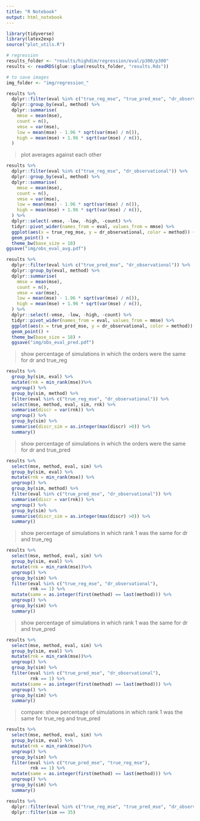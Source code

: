 ```yaml
---
title: "R Notebook"
output: html_notebook
---
```



```r
library(tidyverse)
library(latex2exp)
source("plot_utils.R")
```

```r
# regression
results_folder <- "results/highdim/regression/eval/p300/p300"
results <- readRDS(glue::glue(results_folder, "results.Rds"))

# to save images
img_folder <- "img/regression_"
```

```r
results %>%
  dplyr::filter(eval %in% c("true_reg_mse", "true_pred_mse", "dr_observational")) %>%
  dplyr::group_by(eval, method) %>%
  dplyr::summarise(
    mmse = mean(mse),
    count = n(),
    vmse = var(mse),
    low = mean(mse) - 1.96 * sqrt(var(mse) / n()),
    high = mean(mse) + 1.96 * sqrt(var(mse) / n()), 
  ) 
```

> plot averages against each other

```r
results %>%
  dplyr::filter(eval %in% c("true_reg_mse", "dr_observational")) %>%
  dplyr::group_by(eval, method) %>%
  dplyr::summarise(
    mmse = mean(mse),
    count = n(),
    vmse = var(mse),
    low = mean(mse) - 1.96 * sqrt(var(mse) / n()),
    high = mean(mse) + 1.96 * sqrt(var(mse) / n()), 
  ) %>%
  dplyr::select(-vmse, -low, -high, -count) %>%
  tidyr::pivot_wider(names_from = eval, values_from = mmse) %>%
  ggplot(aes(x = true_reg_mse, y = dr_observational, color = method)) +
  geom_point() +
  theme_bw(base_size = 18)
ggsave("img/obs_eval_avg.pdf")
```

```r
results %>%
  dplyr::filter(eval %in% c("true_pred_mse", "dr_observational")) %>%
  dplyr::group_by(eval, method) %>%
  dplyr::summarise(
    mmse = mean(mse),
    count = n(),
    vmse = var(mse),
    low = mean(mse) - 1.96 * sqrt(var(mse) / n()),
    high = mean(mse) + 1.96 * sqrt(var(mse) / n()), 
  ) %>%
  dplyr::select(-vmse, -low, -high, -count) %>%
  tidyr::pivot_wider(names_from = eval, values_from = mmse) %>%
  ggplot(aes(x = true_pred_mse, y = dr_observational, color = method)) +
  geom_point() +
  theme_bw(base_size = 18) +
  ggsave("img/obs_eval_pred.pdf")
```

> show percentage of simulations in which the orders were the same for dr and true_reg

```r
results %>%
  group_by(sim, eval) %>%
  mutate(rnk = min_rank(mse))%>%
  ungroup() %>%
  group_by(sim, method) %>%
  filter(eval %in% c("true_reg_mse", "dr_observational")) %>%
  select(mse, method, eval, sim, rnk) %>%  
  summarise(discr = var(rnk)) %>%
  ungroup() %>%
  group_by(sim) %>%
  summarise(discr_sim = as.integer(max(discr) >0)) %>%
  summary()

```

> show percentage of simulations in which the orders were the same for dr and true_pred

```r
results %>%
  select(mse, method, eval, sim) %>%  
  group_by(sim, eval) %>%
  mutate(rnk = min_rank(mse)) %>%
  ungroup() %>%
  group_by(sim, method) %>%
  filter(eval %in% c("true_pred_mse", "dr_observational")) %>%
  summarise(discr = var(rnk)) %>%
  ungroup() %>%
  group_by(sim) %>%
  summarise(discr_sim = as.integer(max(discr) >0)) %>%
  summary()

```

> show percentage of simulations in which rank 1 was the same for dr and true_reg

```r
results %>%
  select(mse, method, eval, sim) %>%  
  group_by(sim, eval) %>%
  mutate(rnk = min_rank(mse))%>%
  ungroup() %>%
  group_by(sim) %>%
  filter(eval %in% c("true_reg_mse", "dr_observational"),
         rnk == 1) %>%
  mutate(same = as.integer(first(method) == last(method))) %>%
  ungroup() %>%
  group_by(sim) %>%
  summary()

```


> show percentage of simulations in which rank 1 was the same for dr and true_pred

```r
results %>%
  select(mse, method, eval, sim) %>%  
  group_by(sim, eval) %>%
  mutate(rnk = min_rank(mse))%>%
  ungroup() %>%
  group_by(sim) %>%
  filter(eval %in% c("true_pred_mse", "dr_observational"),
         rnk == 1) %>%
  mutate(same = as.integer(first(method) == last(method))) %>%
  ungroup() %>%
  group_by(sim) %>%
  summary()

```


>  compare: show percentage of simulations in which rank 1 was the same for true_reg and true_pred

```r
results %>%
  select(mse, method, eval, sim) %>%  
  group_by(sim, eval) %>%
  mutate(rnk = min_rank(mse))%>%
  ungroup() %>%
  group_by(sim) %>%
  filter(eval %in% c("true_pred_mse", "true_reg_mse"),
         rnk == 1) %>%
  mutate(same = as.integer(first(method) == last(method))) %>%
  ungroup() %>%
  group_by(sim) %>%
  summary()

```

```r
results %>%
  dplyr::filter(eval %in% c("true_reg_mse", "true_pred_mse", "dr_observational")) %>%
  dplyr::filter(sim == 35)
```

